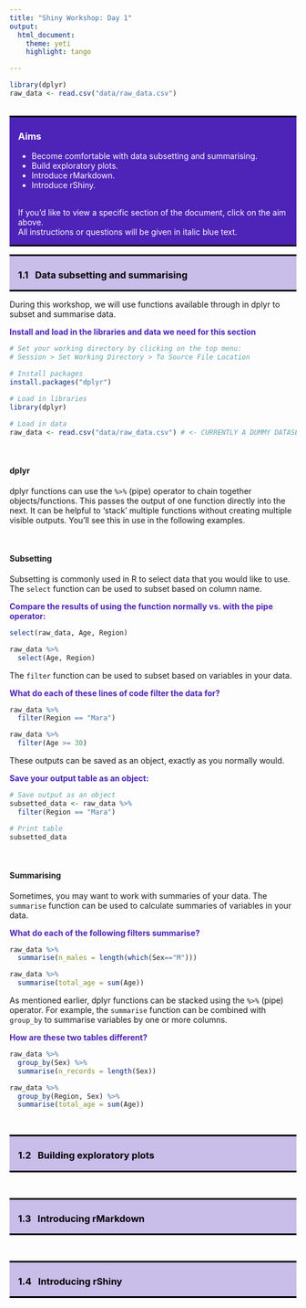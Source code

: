 ```yaml
---
title: "Shiny Workshop: Day 1"
output: 
  html_document:
    theme: yeti
    highlight: tango

---
```


```r
library(dplyr)
raw_data <- read.csv("data/raw_data.csv")
```

<style>
h1, h2, h3, h4 {font-weight: bold;}
.question {font-weight: bold; color: #4E23B8;}
hr {border: 2px solid black;}
a:link {color: white; text-decoration: none;}
a:visited {color: white; text-decoration: none;}
a:hover {color: #c9bde9; text-decoration: none;}
a:active {color: white; text-decoration: none;}
.panel-aims {color: white; background-color: #4E23B8; border-top: 3px solid black; border-bottom: 3px solid black; padding-left: 15px; padding-right: 15px; } 
.panel-section {color: black; background-color: #c9bde9; border-top: 3px solid black; border-bottom: 3px solid black; padding-left: 15px; padding-right: 15px; } 
</style>

<!--- ---------------------------------------------------------------------- -->
<!--- Aims section -->

<br>
<div class="row"> <!--- Setup grid for layout -->
<div class="col-md-12"> <!--- Begin column set -->
<div class="panel panel-aims"> <!--- Begin panel -->
<h3>Aims</h3>
<ul>
<li><a href="#1.1">Become comfortable with data subsetting and summarising.</a></li>
<li><a href="#1.2">Build exploratory plots.</a></li>
<li><a href="#1.3">Introduce rMarkdown.</a></li>
<li><a href="#1.4">Introduce rShiny.</a></li>
</ul>
<br>
If you'd like to view a specific section of the document, click on the aim above.  
All instructions or questions will be given in italic blue text.
</div> <!--- End panel -->
</div> <!--- End column set -->
</div> <!--- End grid -->

<!--- ---------------------------------------------------------------------- -->
<!--- 1.1. Data subsetting, grouping and summarising -->

<div class="row"> <!--- Setup grid for layout -->
<div class="col-md-12"> <!--- Begin column set -->
<div class="panel panel-section"> <!--- Begin panel -->
<h3 id="1.1">1.1 &nbsp; Data subsetting and summarising</h3>
</div> <!--- End panel -->
</div> <!--- End column set -->
</div> <!--- End grid -->

During this workshop, we will use functions available through in dplyr to subset and summarise data.  

<p class="question">Install and load in the libraries and data we need for this section</p>
``` r
# Set your working directory by clicking on the top menu:
# Session > Set Working Directory > To Source File Location

# Install packages
install.packages("dplyr")

# Load in libraries
library(dplyr)

# Load in data
raw_data <- read.csv("data/raw_data.csv") # <- CURRENTLY A DUMMY DATASET, TO BE REPLACED BY ELAINE'S
```

<br>

<h4> dplyr </h4>
dplyr functions can use the `` %>% `` (pipe) operator to chain together objects/functions. This passes the output of one function directly into the next. It can be helpful to 'stack' multiple functions without creating multiple visible outputs. You'll see this in use in the following examples.

<br>

<h4> Subsetting </h4>
Subsetting is commonly used in R to select data that you would like to use. The `` select `` function can be used to subset based on column name.  

<p class="question">Compare the results of using the function normally vs. with the pipe operator:</p>
```r
select(raw_data, Age, Region)

raw_data %>% 
  select(Age, Region)
```

The `` filter `` function can be used to subset based on variables in your data.

<p class="question">What do each of these lines of code filter the data for?</p>
```r
raw_data %>% 
  filter(Region == "Mara")

raw_data %>% 
  filter(Age >= 30)
```

These outputs can be saved as an object, exactly as you normally would.  

<p class="question">Save your output table as an object:</p>
```r
# Save output as an object
subsetted_data <- raw_data %>% 
  filter(Region == "Mara")

# Print table
subsetted_data
```

<br>

<h4> Summarising </h4>
Sometimes, you may want to work with summaries of your data. The `` summarise `` function can be used to calculate summaries of variables in your data.  

<p class="question">What do each of the following filters summarise?</p>
```r
raw_data %>% 
  summarise(n_males = length(which(Sex=="M")))

raw_data %>% 
  summarise(total_age = sum(Age))
```

As mentioned earlier, dplyr functions can be stacked using the `` %>% `` (pipe) operator. For example, the `` summarise `` function can be combined with `` group_by `` to summarise variables by one or more columns.  

<p class="question">How are these two tables different?</p>
```r
raw_data %>% 
  group_by(Sex) %>% 
  summarise(n_records = length(Sex))

raw_data %>% 
  group_by(Region, Sex) %>% 
  summarise(total_age = sum(Age))
```

<br>

<!--- ---------------------------------------------------------------------- -->
<!--- 1.2. Building exploratory plots -->

<div class="row"> <!--- Setup grid for layout -->
<div class="col-md-12"> <!--- Begin column set -->
<div class="panel panel-section"> <!--- Begin panel -->
<h3 id="1.2">1.2 &nbsp; Building exploratory plots</h3>
</div> <!--- End panel -->
</div> <!--- End column set -->
</div> <!--- End grid -->

<br>

<!--- ---------------------------------------------------------------------- -->
<!--- 1.3. Introducing rMarkdown -->

<div class="row"> <!--- Setup grid for layout -->
<div class="col-md-12"> <!--- Begin column set -->
<div class="panel panel-section"> <!--- Begin panel -->
<h3 id="1.3">1.3 &nbsp; Introducing rMarkdown</h3>
</div> <!--- End panel -->
</div> <!--- End column set -->
</div> <!--- End grid -->

<br>

<!--- ---------------------------------------------------------------------- -->
<!--- 1.4. Introducing rShiny -->

<div class="row"> <!--- Setup grid for layout -->
<div class="col-md-12"> <!--- Begin column set -->
<div class="panel panel-section"> <!--- Begin panel -->
<h3 id="1.4">1.4 &nbsp; Introducing rShiny</h3>
</div> <!--- End panel -->
</div> <!--- End column set -->
</div> <!--- End grid -->

<br>
